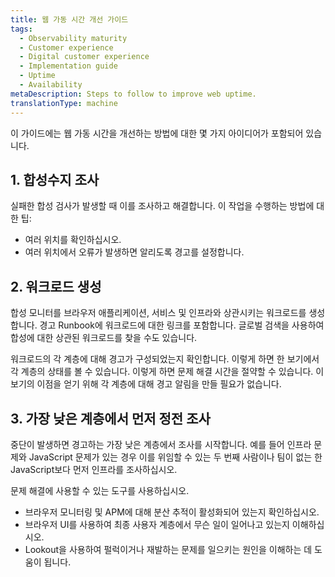 ```yaml
---
title: 웹 가동 시간 개선 가이드
tags:
  - Observability maturity
  - Customer experience
  - Digital customer experience
  - Implementation guide
  - Uptime
  - Availability
metaDescription: Steps to follow to improve web uptime.
translationType: machine
---
```


이 가이드에는 웹 가동 시간을 개선하는 방법에 대한 몇 가지 아이디어가 포함되어 있습니다.

## 1. 합성수지 조사

실패한 합성 검사가 발생할 때 이를 조사하고 해결합니다. 이 작업을 수행하는 방법에 대한 팁:

* 여러 위치를 확인하십시오.
* 여러 위치에서 오류가 발생하면 알리도록 경고를 설정합니다.

## 2. 워크로드 생성

합성 모니터를 브라우저 애플리케이션, 서비스 및 인프라와 상관시키는 워크로드를 생성합니다. 경고 Runbook에 워크로드에 대한 링크를 포함합니다. 글로벌 검색을 사용하여 합성에 대한 상관된 워크로드를 찾을 수도 있습니다.

워크로드의 각 계층에 대해 경고가 구성되었는지 확인합니다. 이렇게 하면 한 보기에서 각 계층의 상태를 볼 수 있습니다. 이렇게 하면 문제 해결 시간을 절약할 수 있습니다. 이 보기의 이점을 얻기 위해 각 계층에 대해 경고 알림을 만들 필요가 없습니다.

## 3. 가장 낮은 계층에서 먼저 정전 조사

중단이 발생하면 경고하는 가장 낮은 계층에서 조사를 시작합니다. 예를 들어 인프라 문제와 JavaScript 문제가 있는 경우 이를 위임할 수 있는 두 번째 사람이나 팀이 없는 한 JavaScript보다 먼저 인프라를 조사하십시오.

문제 해결에 사용할 수 있는 도구를 사용하십시오.

* 브라우저 모니터링 및 APM에 대해 분산 추적이 활성화되어 있는지 확인하십시오.
* 브라우저 UI를 사용하여 최종 사용자 계층에서 무슨 일이 일어나고 있는지 이해하십시오.
* Lookout을 사용하여 펄럭이거나 재발하는 문제를 일으키는 원인을 이해하는 데 도움이 됩니다.
